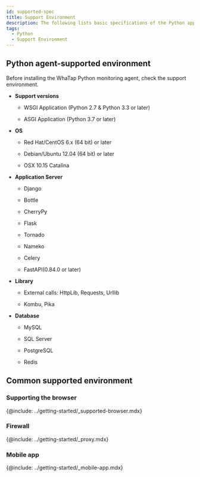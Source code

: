 ```yaml
---
id: supported-spec
title: Support Environment
description: The following lists basic specifications of the Python application server on which the WhaTap monitoring service operates.
tags:
  - Python
  - Support Environment
---
```


## Python agent-supported environment

Before installing the WhaTap Python monitoring agent, check the support environment.

-   **Support versions**

    -   WSGI Application (Python 2.7 & Python 3.3 or later)

    -   ASGI Application (Python 3.7 or later)

-   **OS**

    -   Red Hat/CentOS 6.x (64 bit) or later

    -   Debian/Ubuntu 12.04 (64 bit) or later

    -   OSX 10.15 Catalina

-   **Application Server**

    -   Django

    -   Bottle

    -   CherryPy

    -   Flask

    -   Tornado

    -   Nameko

    -   Celery

    -   FastAPI(0.84.0 or later)

-   **Library**

    -   External calls: HttpLib, Requests, Urllib

    -   Kombu, Pika

-   **Database**

    -   MySQL

    -   SQL Server

    -   PostgreSQL

    -   Redis

## Common supported environment

### Supporting the browser

{@include: ../getting-started/_supported-browser.mdx}  

### Firewall

{@include: ../getting-started/_proxy.mdx}

### Mobile app

{@include: ../getting-started/_mobile-app.mdx} 

